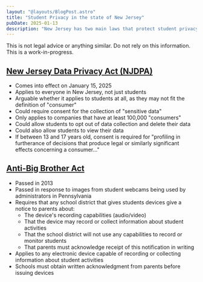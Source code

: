 ```yaml
---
layout: "@layouts/BlogPost.astro"
title: "Student Privacy in the state of New Jersey"
pubDate: 2025-01-13
description: "New Jersey has two main laws that protect student privacy. However, there is a significant lack of information avalible online about these laws."
---
```


<Note type="warning">This is not legal advice or anything similar. Do not rely on this information. This is a work-in-progress.</Note>

 ## [New Jersey Data Privacy Act (NJDPA)](https://pub.njleg.state.nj.us/Bills/2022/PL23/266_.PDF)

- Comes into effect on January 15, 2025
- Applies to everyone in New Jersey, not just students
- Arguable whether it applies to students at all, as they may not fit the definition of "consumer"
- Could require consent for the collection of "sensitive data"
- Only applies to companies that have at least 100,000 "consumers"
- Could allow students to opt out of data collection and delete their data
- Could also allow students to view their data
- If between 13 and 17 years old, consent is required for "profiling in furtherance of decisions that produce legal
or similarly significant effects concerning a consumer..."

## [Anti-Big Brother Act](https://pub.njleg.state.nj.us/Bills/2012/PL13/44_.PDF)
- Passed in 2013
- Passed in response to images from student webcams being used by administrators in Pennsylvania
- Requires that any school district that gives students devices give a notice to parents about:
  - The device's recording capabilities (audio/video)
  - That the device may record or collect information about student activities
  - That the school district will not use any capabilities to record or monitor students
  - That parents must acknowledge receipt of this notification in writing
- Applies to any electronic device capable of recording or collecting information about student activities
- Schools must obtain written acknowledgment from parents before issuing devices 